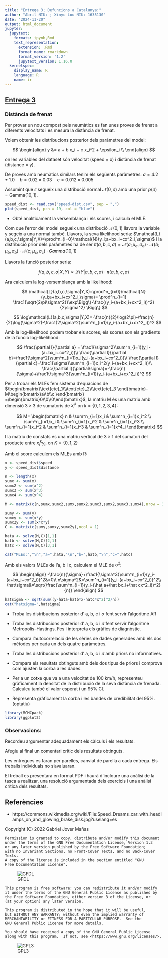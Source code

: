 ---
title: "Entrega 3; Defuncions a Catalunya:"
author: "Abril NIU: ; Xinyu Lou NIU: 1635130"
date: "2024-11-20"
output: html_document
jupyter:
  jupytext:
    formats: ipynb,Rmd
    text_representation:
      extension: .Rmd
      format_name: rmarkdown
      format_version: '1.2'
      jupytext_version: 1.16.0
  kernelspec:
    display_name: R
    language: R
    name: ir
---

<!-- #region id="915d2efc" -->
## [Entrega 3][colab]

[<center><img src=https://upload.wikimedia.org/wikipedia/commons/thumb/2/20/Speed_Dreams_car_with_headlamps_on_and_glowing_brake_disk.jpg/640px-Speed_Dreams_car_with_headlamps_on_and_glowing_brake_disk.jpg width=50%></center>](#img_Car)


[colab]: https://colab.research.google.com/github/gjover/metodes_bayesians/blob/main/notebooks/Entrega-3.ipynb
<!-- #endregion -->
<!-- #region id="ec89d956" -->
### Distància de frenat

Per provar un nou compost pels neumàtics es fan unes proves de frenat a diferents velocitats i es mesura la distància de frenat.

Volem obtenir les distribucions posterior dels paràmetres del model:

$$
\begin{align}
y &=  a + b x_i + c x_i^2 + \epsilon_i \\
\end{align}
$$

on les variables del dataset són velocitat (speed = x) i distància de frenat (distance = y).

De proves amb neumàtics similars tenim els següents paràmetres: $a = 4.2 \pm 1.0\quad b = 0.02 \pm 0.03 \quad c = 0.012 \pm 0.005$

Assumint que $\epsilon$ segueix una distribució normal $\mathcal{N}(0, \sigma)$ amb una prior $p(\sigma) = \text{Gamma}(10, 1)$.
<!-- #endregion -->

```{r}
speed_dist <- read.csv("speed-dist.csv", sep = ",")
plot(speed_dist, pch = 19, col = "blue")
```

<!-- #region id="ec89d956" -->
- Obté analíticament la versemblança i els scores, i calcula el MLE.

Com que l'error del model segueix una distribució $\mathcal N(0,1)$ llavors la variable y segeix a una normal també. Llavors, la seva likelihood seria: $\mathcal{L}(a,b,c,\sigma|Y,X)=\prod^n_{i=0}\mathcal{N}(y_i;a+bx_i+cx^2_i,\sigma)$ i la distribució prior dels paràmetres ha de ser $\pi(a,b,c,\sigma)=\mathcal{N}(a;\mu_a,\sigma_{a})\cdot\mathcal{N}(b;\mu_b,\sigma_b)\cdot\mathcal{N}(c;\mu_c,\sigma_c)\cdot Gamma(10,1)$

Llavors la funció posterior seria:

$$
f(a,b,c,\sigma|X,Y) \propto \mathcal{L}(Y|a,b,c,\sigma)\cdot\pi(a,b,c,\sigma)
$$

Ara calculem la log-versemblança amb la likelihood:

$$
\mathcal{L}(a,b,c,\sigma|Y,X)=\prod^n_{i=0}\mathcal{N}(y_i;a+bx_i+cx^2_i,\sigma)= \prod^n_{i=1} \frac1{\sqrt{2\pi\sigma^2}}\exp\Bigg\{-\frac{(y_i-(a+bx_i+cx^2_i))^2}{2\sigma^2} \Bigg\}
$$

$$
\log\mathcal{L}(a,b,c,\sigma|Y,X)=-\frac{n}{2}\log(2\pi)-\frac{n}{2}\log(\sigma^2)-\frac1{2\sigma^2}\sum^n_{i=1}(y_i-(a+bx_i+cx^2_i))^2
$$

Amb la log-likelihood podem trobar els scores, els scores son els gradients de la funció log-likelihood:

$$
\frac{\partial l}{\partial a} = \frac1{\sigma^2}\sum^n_{i=1}(y_i-(a+bx_i+cx^2_i))\\
\frac{\partial l}{\partial b}=\frac1{\sigma^2}\sum^n_{i=1}x_i(y_i-(a+bx_i+cx^2_i))\\
\frac{\partial l}{\partial c}=\frac1{\sigma}\sum^n_{i=1}x_i^2(y_i-(a+bx_i+cx^2_i))\\
\frac{\partial l}{\partial\sigma}=-\frac{n}{\sigma}+\frac1{\sigma^3}\sum^n_{i=1}(y_i-(a+bx_i+cx^2_i))^2
$$

Per a trobar els MLEs fem sistema d'equacions de $\begin{bmatrix}\text{cte}_1\\\text{cte}_2\\\text{cte}_3 \end{bmatrix}-M\begin{bmatrix}a\\b\\c \end{bmatrix}  =\begin{bmatrix}0\\0\\0\end{bmatrix}$, la matriu M és una matriu amb dimensió $3\times3$ de sumatoris de $x_i^k$ on $k=\{0,1,2,3,4\}$:

$$
M=
\begin{bmatrix}
n & \sum^n_{i=1}x_i & \sum^n_{i=1}x_i^2 \\
\sum^n_{i=1}x_i & \sum^n_{i=1}x_i^2 & \sum^n_{i=1}x_i^3 \\
\sum^n_{i=1}x_i^2 & \sum^n_{i=1}x_i^3 & \sum^n_{i=1}x^4_i
\end{bmatrix}
$$

I la matriu de constats és una matriu vertical de $3\times1$ del sumatori del producte entre $x^k_iy_i$, on $K=\{0,1,2\}$

Amb el score calculem els MLEs amb R:

```{r}
x <- speed_dist$speed
y <- speed_dist$distance

n <- length(x)
sumx <- sum(x)
sumx2 <- sum(x^2)
sumx3 <- sum(x^3)
sumx4 <- sum(x^4)

M <- matrix(c(n,sumx,sumx2,sumx,sumx2,sumx3,sumx2,sumx3,sumx4),nrow = 3, byrow = T)

sumy <- sum(y)
sumxy <- sum(x*y)
sumx2y <- sum(x*x*y)
C <- matrix(c(sumy,sumxy,sumx2y),ncol = 1)

hata <- solve(M,C)[1,1]
hatb <- solve(M,C)[2,1]
hatc <- solve(M,C)[3,1]

cat("MLEs:","\n","a=",hata,"\n","b=",hatb,"\n","c=",hatc)
```

Amb els valors MLEs de l'a, b i c, calculem el MLE de $\sigma^2$:

$$
\begin{align}
-\frac{n}{\sigma}+\frac1{\sigma^3}\sum^n_{i=1}(y_i-(a+bx_i+cx^2_i))^2&=0\\
n\sigma^2&=\sum^n_{i=1}(y_i-(a+bx_i+cx^2_i))^2\\
\hat\sigma&=\sqrt{\frac{\sum^n_{i=1}(y_i-(\hat a+\hat bx_i+\hat cx^2_i))^2}{n}}
\end{align}
$$

```{r}
hatsigma <- sqrt(sum((y-hata-hatb*x-hatc*x^2)^2/n))
cat("hatsigma=",hatsigma)
```

<!-- #endregion -->

- Troba les distribucions posterior d' a, b, c i $\sigma$ fent servir l'algoritme AR

<!-- #region id="ec89d956" -->
- Troba les distribucions posterior d' a, b, c i $\sigma$ fent servir l'algoritme Metropolis–Hastings. Fes i interpreta els gràfics de diagnòstic.
<!-- #endregion -->

<!-- #region id="ec89d956" -->
- Compara l'autocorrelació de les sèries de dades generades amb els dos mètodes per cada un dels quatre paràmetres.
<!-- #endregion -->

<!-- #region id="ec89d956" -->
- Troba les distribucions posterior d' a, b, c i $\sigma$ amb priors no informatives. 
<!-- #endregion -->

<!-- #region id="ec89d956" -->
- Compara els resultats obtinguts amb dels dos tipus de priors i comprova com ajusten la corba a les dades.
<!-- #endregion -->

- Per a un cotxe que va a una velocitat de 100 km/h, representeu gràficament la densitat de la distribució de la seva distància de frenada. Calculeu també el valor esperat i un 95% CI. 

<!-- #region id="ec89d956" -->
- Representa gràficament la corba i les bandes de credibilitat del 95%.
(optatiu)
<!-- #endregion -->

```{r}
library(MCMCpack)
library(ggplot2)
```

<!-- #region id="7a4aebc5" -->
### Observacions:

Recordeu argumentar adequadament els càlculs i els resultats.

Afegiu al final un comentari crític dels resultats obtinguts.

Les entregues es faran per parelles, canviat de parella a cada entrega. Els treballs individuals no s'avaluaran.

El treball es presentarà en format PDF i haurà d'incloure una anàlisi de la tasca a realitzar, una resolució argumentada dels exercicis i una anàlisi crítica dels resultats.
<!-- #endregion -->

<!-- #region id="cdf82dfa" -->
## Referències

- <a id='img_Car'></a> https://commons.wikimedia.org/wiki/File:Speed_Dreams_car_with_headlamps_on_and_glowing_brake_disk.jpg?uselang=es
<!-- #endregion -->

<!-- #region cell_style="center" id="04593902" -->
Copyright (C) 2022 Gabriel Jover Mañas

    Permission is granted to copy, distribute and/or modify this document
    under the terms of the GNU Free Documentation License, Version 1.3
    or any later version published by the Free Software Foundation;
    with no Invariant Sections, no Front-Cover Texts, and no Back-Cover Texts.
    A copy of the license is included in the section entitled "GNU
    Free Documentation License".

![GFDL][GFDL]

    This program is free software: you can redistribute it and/or modify
    it under the terms of the GNU General Public License as published by
    the Free Software Foundation, either version 3 of the License, or
    (at your option) any later version.

    This program is distributed in the hope that it will be useful,
    but WITHOUT ANY WARRANTY; without even the implied warranty of
    MERCHANTABILITY or FITNESS FOR A PARTICULAR PURPOSE.  See the
    GNU General Public License for more details.

    You should have received a copy of the GNU General Public License
    along with this program.  If not, see <https://www.gnu.org/licenses/>.

![GPL3][GPL3]

[GFDL]: https://www.gnu.org/graphics/gfdl-logo-small.png
[GPL3]: https://www.gnu.org/graphics/gplv3-127x51.png
<!-- #endregion -->
